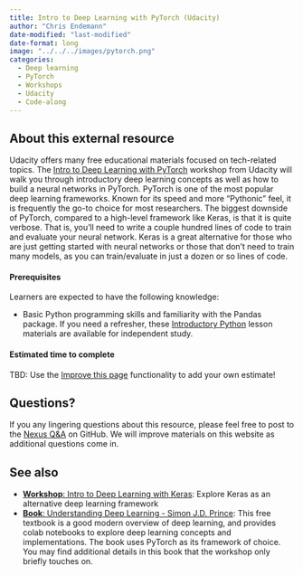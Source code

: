```yaml
---
title: Intro to Deep Learning with PyTorch (Udacity)
author: "Chris Endemann"
date-modified: "last-modified"
date-format: long
image: "../../../images/pytorch.png"
categories:
  - Deep learning
  - PyTorch
  - Workshops
  - Udacity
  - Code-along
---
```


## About this external resource

Udacity offers many free educational materials focused on tech-related topics. The [Intro to Deep Learning with PyTorch](https://www.udacity.com/course/deep-learning-pytorch--ud188) workshop from Udacity will walk you through introductory deep learning concepts as well as how to build a neural networks in PyTorch. PyTorch is one of the most popular deep learning frameworks. Known for its speed and more "Pythonic" feel, it is frequently the go-to choice for most researchers. The biggest downside of PyTorch, compared to a high-level framework like Keras, is that it is quite verbose. That is, you'll need to write a couple hundred lines of code to train and evaluate your neural network. Keras is a great alternative for those who are just getting started with neural networks or those that don't need to train many models, as you can train/evaluate in just a dozen or so lines of code.

#### Prerequisites
Learners are expected to have the following knowledge:

- Basic Python programming skills and familiarity with the Pandas package. If you need a refresher, these [Introductory Python](https://uw-madison-datascience.github.io/ML-X-Nexus/Resources/Workshops/Intro-Python_Gapminder.html) lesson materials are available for independent study.

#### Estimated time to complete
TBD: Use the [Improve this page](https://github.com/UW-Madison-DataScience/ML-X-Nexus/edit/main/Resources/Workshops/Intro-Deeplearning_PyTorch.qmd) functionality to add your own estimate!

## Questions?
If you any lingering questions about this resource, please feel free to post to the [Nexus Q&A](https://github.com/UW-Madison-DataScience/ML-X-Nexus/discussions/categories/q-a) on GitHub. We will improve materials on this website as additional questions come in.

## See also
- [**Workshop**: Intro to Deep Learning with Keras](https://uw-madison-datascience.github.io/ML-X-Nexus/Resources/Workshops/Intro-Deeplearning_Keras.html): Explore Keras as an alternative deep learning framework
- [**Book**: Understanding Deep Learning - Simon J.D. Prince](https://uw-madison-datascience.github.io/ML-X-Nexus/Resources/Books/Intro-Deeplearning_SimonJDPrince.html): This free textbook is a good modern overview of deep learning, and provides colab notebooks to explore deep learning concepts and implementations. The book uses PyTorch as its framework of choice. You may find additional details in this book that the workshop only briefly touches on.
